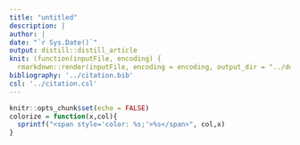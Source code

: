 ```yaml
---
title: "untitled"
description: |
author: |
date: "`r Sys.Date()`"
output: distill::distill_article
knit: (function(inputFile, encoding) {
  rmarkdown::render(inputFile, encoding = encoding, output_dir = "../docs")})
bibliography: '../citation.bib'
csl: '../citation.csl'
---
```


```r
knitr::opts_chunk$set(echo = FALSE)
colorize = function(x,col){
  sprintf("<span style='color: %s;'>%s</span>", col,x)
}
```



